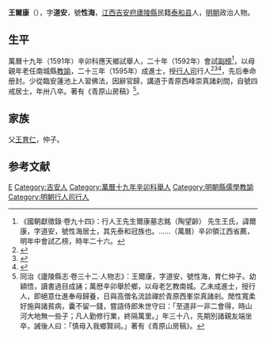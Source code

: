 '''王爾康'''（{{bd|1567年||1604年|catIdx=}}），字'''道安'''，號'''性海'''，[[江西|江西]][[吉安府|吉安府]][[廬陵縣|廬陵縣]]民籍[[泰和县|泰和县]]人，[[明朝|明朝]]政治人物。

== 生平 ==
萬曆十九年（1591年）辛卯科應天鄉試舉人，二十年（1592年）會試[[副榜|副榜]]<ref>《國朝獻徵錄·卷九十四》：行人王先生爾康墓志銘（陶望齡）  先生王氏，諱爾康，字道安，號性海居士，其先泰和冠族也。……（萬曆）辛卯領江西省薦，明年中會試乙榜，時年二十六。</ref>，以母親年老任南城縣[[教諭|教諭]]，二十三年（1595年）成進士，授[[行人司|行人司]]行人<ref>{{Cite book|title=《皇明贡举考》卷五|last=（明）[[张朝瑞|张朝瑞]]|first=|publisher=《续修四库全书》史部第828册|year=|isbn=|location=|pages=}}</ref><ref>{{Cite book|title=贡举志五种 上|last=鲁小俊，江俊伟著|first=|publisher=武汉：武汉大学出版社|year=2009|isbn=978-7-307-07043-1|location=|pages=}}</ref><ref>{{Cite book|title=近代中国史料丛刊续辑 785-790 明清进士题名录索引 1-6|last=朱保炯，谢沛霖|first=|publisher=文海出版社|year=1981|isbn=|location=台湾}}</ref>，先后奉命册封。少從臨安蓮池上人習佛法，因辭官歸，講道于青原西峰崇真諸刹間，自號四戒居士，年卅八卒。著有《青原山房稿》<ref>同治《廬陵縣志·卷三十二·人物志》：王爾康，字道安，號性海，育仁仲子。幼穎悟，讀書過目成誦；萬厯辛卯舉於鄉，以母老乞教南城。乙未成進士，授行人，即絕意仕進奉母歸養，日與高僧名流談禪於青原西峯崇真諸剎。閒性寬柔好施與諸貧病，囊不留一錢，嘗語侍郎朱世守曰：「至道非一非二會得，時山河大地無一些子；凡人勤修行業，終隔萬里。」年三十八，先期別諸親友端坐卒，誡後人曰：「慎毋入我鄉賢祠。」著有《青原山房稿》。</ref>。

== 家族 ==
父[[王育仁|王育仁]]，仲子。

==参考文献==
{{reflist}}

{{萬曆二十年壬辰科會試副榜}}
{{萬曆二十三年乙未科殿試金榜}}

{{Authority control}}

{{DEFAULTSORT:Wang王}}
[[Category:王姓|E]]
[[Category:吉安人|Category:吉安人]]
[[Category:萬曆十九年辛卯科舉人|Category:萬曆十九年辛卯科舉人]]
[[Category:明朝縣儒學教諭|Category:明朝縣儒學教諭]]
[[Category:明朝行人司行人|Category:明朝行人司行人]]